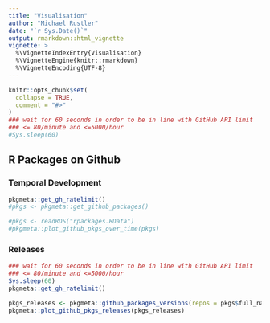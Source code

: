 ```yaml
---
title: "Visualisation"
author: "Michael Rustler"
date: "`r Sys.Date()`"
output: rmarkdown::html_vignette
vignette: >
  %\VignetteIndexEntry{Visualisation}
  %\VignetteEngine{knitr::rmarkdown}
  %\VignetteEncoding{UTF-8}
---
```


```r
knitr::opts_chunk$set(
  collapse = TRUE,
  comment = "#>"
)
### wait for 60 seconds in order to be in line with GitHub API limit
### <= 80/minute and <=5000/hour
#Sys.sleep(60)
```

## R Packages on Github 

### Temporal Development


```r
pkgmeta::get_gh_ratelimit()
#pkgs <- pkgmeta::get_github_packages()

#pkgs <- readRDS("rpackages.RData")
#pkgmeta::plot_github_pkgs_over_time(pkgs)

```

### Releases

```r
### wait for 60 seconds in order to be in line with GitHub API limit
### <= 80/minute and <=5000/hour
Sys.sleep(60)
pkgmeta::get_gh_ratelimit()

pkgs_releases <- pkgmeta::github_packages_versions(repos = pkgs$full_name)
pkgmeta::plot_github_pkgs_releases(pkgs_releases)
```
